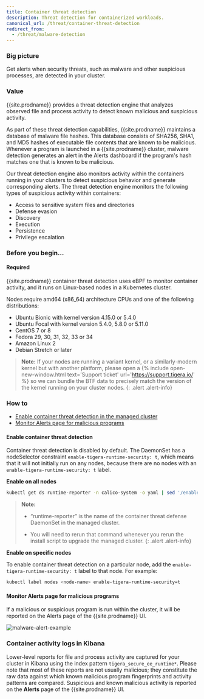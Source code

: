 ```yaml
---
title: Container threat detection
description: Threat detection for containerized workloads.
canonical_url: /threat/container-threat-detection
redirect_from:
  - /threat/malware-detection
---
```


### Big picture

Get alerts when security threats, such as malware and other suspicious processes, are detected in your cluster.

### Value

{{site.prodname}} provides a threat detection engine that analyzes observed file and process activity to detect known malicious and suspicious activity.

As part of these threat detection capabilities, {{site.prodname}} maintains a database of malware file
hashes. This database consists of SHA256, SHA1, and MD5 hashes of executable file contents that are
known to be malicious. Whenever a program is launched in a {{site.prodname}} cluster, malware
detection generates an alert in the Alerts dashboard if the program's hash matches one that is known
to be malicious.

Our threat detection engine also monitors activity within the containers running in your clusters to detect suspicious behavior and generate corresponding alerts. The threat detection engine monitors the following types of suspicious activity within containers:
- Access to sensitive system files and directories
- Defense evasion
- Discovery
- Execution
- Persistence
- Privilege escalation

### Before you begin...

#### Required

{{site.prodname}} container threat detection uses eBPF to monitor container activity, and it runs on Linux-based
nodes in a Kubernetes cluster.

Nodes require amd64 (x86_64) architecture CPUs and one of the following distributions:

-  Ubuntu Bionic with kernel version 4.15.0 or 5.4.0
-  Ubuntu Focal with kernel version 5.4.0, 5.8.0 or 5.11.0
-  CentOS 7 or 8
-  Fedora 29, 30, 31, 32, 33 or 34
-  Amazon Linux 2
-  Debian Stretch or later

> **Note:** If your nodes are running a variant kernel, or a similarly-modern kernel but with another platform,
> please open a {% include open-new-window.html text='Support ticket' url='https://support.tigera.io/' %}
> so we can bundle the BTF data to precisely match the version of the kernel running on your cluster nodes.
{: .alert .alert-info}

### How to

- [Enable container threat detection in the managed cluster](#enable-container-threat-detection)
- [Monitor Alerts page for malicious programs](#monitor-alerts-page-for-malicious-programs)

#### Enable container threat detection

Container threat detection is disabled by default. The DaemonSet has a nodeSelector constraint
`enable-tigera-runtime-security: t`, which means that it will not initially run on any nodes,
because there are no nodes with an `enable-tigera-runtime-security: t` label.

**Enable on all nodes**

```bash
kubectl get ds runtime-reporter -n calico-system -o yaml | sed '/enable-tigera-runtime-security/d' | kubectl apply -f -
```

> **Note:**
>
> -  “runtime-reporter” is the name of the container threat defense DaemonSet in the managed cluster.
>
> -  You will need to rerun that command whenever you rerun the install script to upgrade the managed
>    cluster.
{: .alert .alert-info}

**Enable on specific nodes**

To enable container threat detection on a particular node, add the `enable-tigera-runtime-security: t` label
to that node.  For example:

```bash
kubectl label nodes <node-name> enable-tigera-runtime-security=t
```

#### Monitor Alerts page for malicious programs

If a malicious or suspicious program is run within the cluster, it will be reported on the Alerts page of the
{{site.prodname}} UI.

![malware-alert-example]({{site.baseurl}}/images/malware-alert-example.png)

### Container activity logs in Kibana

Lower-level reports for file and process activity are captured for your cluster in Kibana using the index pattern `tigera_secure_ee_runtime*`. 
Please note that most of these reports are not usually malicious; they constitute the raw data against which known malicious program fingerprints and activity patterns are compared. Suspicious and known malicious activity is reported on the **Alerts** page of the {{site.prodname}} UI.
